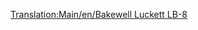 [[Translation:Main/en/Bakewell Luckett LB-8]]
{{Template:Aeronaves/Es
|Nombre=Bakewell Luckett LB-8
|Imagen=[[File:en/McDonnellDouglasDC-8.png|Bakewell Luckett LB-8]]
|Precio=73.828 € (36.914 £)
|Velocidad=947 km/h (592 mph)
|Coste-anual=13.500 € (6,750 £)
|Diseño=1958
|Duración=23
|Capacidad=200 pasajeros y 30 sacos de correo
|
|Descripción=El Bakewell Luckett LB-8 es el primer avión con motor a reacción,tiene una capacidad enorme, pero lo más probable es que se estrellara en los aeropuertos pequeños y el coste inicial es alto.
|Vida-real=Mcdonnell Douglas DC-8
}}